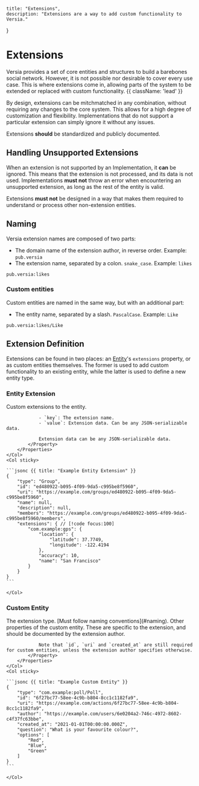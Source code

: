     title: "Extensions",
    description: "Extensions are a way to add custom functionality to Versia."
}

# Extensions

Versia provides a set of core entities and structures to build a barebones social network. However, it is not possible nor desirable to cover every use case. This is where extensions come in, allowing parts of the system to be extended or replaced with custom functionality. {{ className: 'lead' }}

By design, extensions can be mitchmatched in any combination, without requiring any changes to the core system. This allows for a high degree of customization and flexibility. Implementations that do not support a particular extension can simply ignore it without any issues.

Extensions **should** be standardized and publicly documented.

## Handling Unsupported Extensions

When an extension is not supported by an Implementation, it **can** be ignored. This means that the extension is not processed, and its data is not used. Implementations **must not** throw an error when encountering an unsupported extension, as long as the rest of the entity is valid.

Extensions **must not** be designed in a way that makes them required to understand or process other non-extension entities.

## Naming

Versia extension names are composed of two parts:
- The domain name of the extension author, in reverse order. Example: `pub.versia`
- The extension name, separated by a colon. `snake_case`. Example: `likes`

``` {{ title: "Example Extension Name" }}
pub.versia:likes
```

### Custom entities

Custom entities are named in the same way, but with an additional part:
- The entity name, separated by a slash. `PascalCase`. Example: `Like`

``` {{ title: "Example Custom Entity Type" }}
pub.versia:likes/Like
```

## Extension Definition

Extensions can be found in two places: an [Entity](/entities#entity-definition)'s `extensions` property, or as custom entities themselves. The former is used to add custom functionality to an existing entity, while the latter is used to define a new entity type.

### Entity Extension

<Row>
    <Col>
        <Properties>
            <Property name="extensions" type="Record<string, JSONData>" required={false}>
                Custom extensions to the entity.

                - `key`: The extension name.
                - `value`: Extension data. Can be any JSON-serializable data.

                Extension data can be any JSON-serializable data.
            </Property>
        </Properties>
    </Col>
    <Col sticky>

    ```jsonc {{ title: "Example Entity Extension" }}
    {
        "type": "Group",
        "id": "ed480922-b095-4f09-9da5-c995be8f5960",
        "uri": "https://example.com/groups/ed480922-b095-4f09-9da5-c995be8f5960",
        "name": null,
        "description": null,
        "members": "https://example.com/groups/ed480922-b095-4f09-9da5-c995be8f5960/members",
        "extensions": { // [!code focus:100]
            "com.example:gps": {
                "location": {
                    "latitude": 37.7749,
                    "longitude": -122.4194
                },
                "accuracy": 10,
                "name": "San Francisco"
            }
        }
    }
    ```

    </Col>
</Row>

### Custom Entity

<Row>
    <Col>
        <Properties>
            <Property name="type" type="string" required={true}>
                The extension type. [Must follow naming conventions](#naming).
            </Property>
            <Property name="other">
                Other properties of the custom entity. These are specific to the extension, and should be documented by the extension author.

                Note that `id`, `uri` and `created_at` are still required for custom entities, unless the extension author specifies otherwise.
            </Property>
        </Properties>
    </Col>
    <Col sticky>

    ```jsonc {{ title: "Example Custom Entity" }}
    {
        "type": "com.example:poll/Poll",
        "id": "6f27bc77-58ee-4c9b-b804-8cc1c1182fa9",
        "uri": "https://example.com/actions/6f27bc77-58ee-4c9b-b804-8cc1c1182fa9",
        "author": "https://example.com/users/6e0204a2-746c-4972-8602-c4f37fc63bbe",
        "created_at": "2021-01-01T00:00:00.000Z",
        "question": "What is your favourite colour?",
        "options": [
            "Red",
            "Blue",
            "Green"
        ]
    }
    ```

    </Col>
</Row>